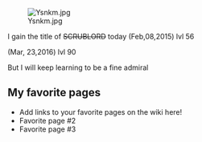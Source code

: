 [[File:Ysnkm.jpg|right]]

I gain the title of <s>SCRUBLORD</s> today (Feb,08,2015) lvl 56

(Mar, 23,2016) lvl 90

But I will keep learning to be a fine admiral

==My favorite pages==

* Add links to your favorite pages on the wiki here!
* Favorite page #2
* Favorite page #3